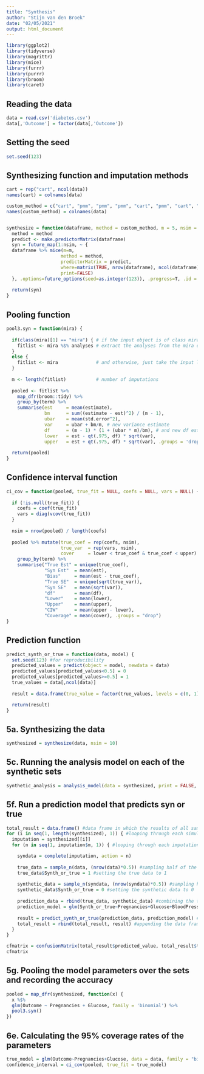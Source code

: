 ---
title: "Synthesis"
author: "Stijn van den Broek"
date: "02/05/2021"
output: html_document
---

```{r}
library(ggplot2)
library(tidyverse)
library(magrittr)
library(mice)
library(furrr)
library(purrr)
library(broom)
library(caret)
```

## Reading the data

```{r}
data = read.csv('diabetes.csv')
data[,'Outcome'] = factor(data[,'Outcome'])
```

## Setting the seed

```{r}
set.seed(123)
```

## Synthesizing function and imputation methods

```{r}
cart = rep("cart", ncol(data))
names(cart) = colnames(data)

custom_method = c("cart", "pmm", "pmm", "pmm", "cart", "pmm", "cart", "cart", "logreg")
names(custom_method) = colnames(data)


synthesize = function(dataframe, method = custom_method, m = 5, nsim = 100) {
  method = method
  predict <- make.predictorMatrix(dataframe)
  syn = future_map(1:nsim, ~ { 
  dataframe %>% mice(m=m,
                    method = method,
                    predictorMatrix = predict,
                    where=matrix(TRUE, nrow(dataframe), ncol(dataframe)),
                    print=FALSE)
  }, .options=future_options(seed=as.integer(123)), .progress=T, .id = "syn")
  
  return(syn)
}
```

## Pooling function

```{r}
pool3.syn = function(mira) {
  
  if(class(mira)[1] == "mira") { # if the input object is of class mira
    fitlist <- mira %$% analyses # extract the analyses from the mira object
  }
  else {
    fitlist <- mira              # and otherwise, just take the input list
  }
  
  m <- length(fitlist)           # number of imputations
  
  pooled <- fitlist %>% 
    map_dfr(broom::tidy) %>%
    group_by(term) %>%
    summarise(est     = mean(estimate),
              bm      = sum((estimate - est)^2) / (m - 1),
              ubar    = mean(std.error^2),
              var     = ubar + bm/m, # new variance estimate
              df      = (m - 1) * (1 + (ubar * m)/bm), # and new df estimate
              lower   = est - qt(.975, df) * sqrt(var),
              upper   = est + qt(.975, df) * sqrt(var), .groups = 'drop')
  
  return(pooled)
}
```

## Confidence interval function

```{r}
ci_cov = function(pooled, true_fit = NULL, coefs = NULL, vars = NULL) {
  
  if (!is.null(true_fit)) {
    coefs = coef(true_fit)
    vars = diag(vcov(true_fit))
  }
  
  nsim = nrow(pooled) / length(coefs)
  
  pooled %>% mutate(true_coef = rep(coefs, nsim),
                    true_var  = rep(vars, nsim),
                    cover     = lower < true_coef & true_coef < upper) %>%
    group_by(term) %>%
    summarise("True Est" = unique(true_coef),
              "Syn Est"  = mean(est),
              "Bias"     = mean(est - true_coef),
              "True SE"  = unique(sqrt(true_var)),
              "Syn SE"   = mean(sqrt(var)),
              "df"       = mean(df),
              "Lower"    = mean(lower),
              "Upper"    = mean(upper),
              "CIW"      = mean(upper - lower),
              "Coverage" = mean(cover), .groups = "drop")
}
```

## Prediction function

```{r}
predict_synth_or_true = function(data, model) {
  set.seed(123) #for reproducibility
  predicted_values = predict(object = model, newdata = data)
  predicted_values[predicted_values<0.5] = 0
  predicted_values[predicted_values>=0.5] = 1
  true_values = data[,ncol(data)]
  
  result = data.frame(true_value = factor(true_values, levels = c(0, 1)), predicted_value = factor(predicted_values, levels = c(0, 1)))

  return(result)
}
```

## 5a. Synthesizing the data

```{r}
synthesized = synthesize(data, nsim = 10)
```

## 5c. Running the analysis model on each of the synthetic sets

```{r}
synthetic_analysis = analysis_model(data = synthesized, print = FALSE, synthetic = TRUE) #function is found in Analysis_Stijn.rmd
```

## 5f. Run a prediction model that predicts syn or true

```{r}
total_result = data.frame() #data frame in which the results of all sampled data will be stored
for (i in seq(1, length(synthesized), 1)) { #looping through each simulation
  imputation = synthesized[[i]]
  for (n in seq(1, imputation$m, 1)) { #looping through each imputation of the simulation

    syndata = complete(imputation, action = n)
    
    true_data = sample_n(data, (nrow(data)*0.5)) #sampling half of the original data
    true_data$Synth_or_true = 1 #setting the true data to 1
    
    synthetic_data = sample_n(syndata, (nrow(syndata)*0.5)) #sampling half of the synthetic data
    synthetic_data$Synth_or_true = 0 #setting the synthetic data to 0
    
    prediction_data = rbind(true_data, synthetic_data) #combining the two samples into a single data set
    prediction_model = glm(Synth_or_true~Pregnancies+Glucose+BloodPressure+SkinThickness+Insulin+BMI+DiabetesPedigreeFunction+Age+Outcome, data = prediction_data, family = "binomial") #setting up a prediction model that includes all variables
    
    result = predict_synth_or_true(prediction_data, prediction_model) #using the prediction function to get a data frame of true and predicted values
    total_result = rbind(total_result, result) #appending the data frame to the overarching data frame
  }
}

cfmatrix = confusionMatrix(total_result$predicted_value, total_result$true_value) #creating a confusion matrix
cfmatrix
```

## 5g. Pooling the model parameters over the sets and recording the accuracy

```{r}
pooled = map_dfr(synthesized, function(x) {
  x %$%
  glm(Outcome ~ Pregnancies + Glucose, family = 'binomial') %>%
  pool3.syn()
})
```

## 6e. Calculating the 95% coverage rates of the parameters

```{r}
true_model = glm(Outcome~Pregnancies+Glucose, data = data, family = "binomial")
confidence_interval = ci_cov(pooled, true_fit = true_model)
```
